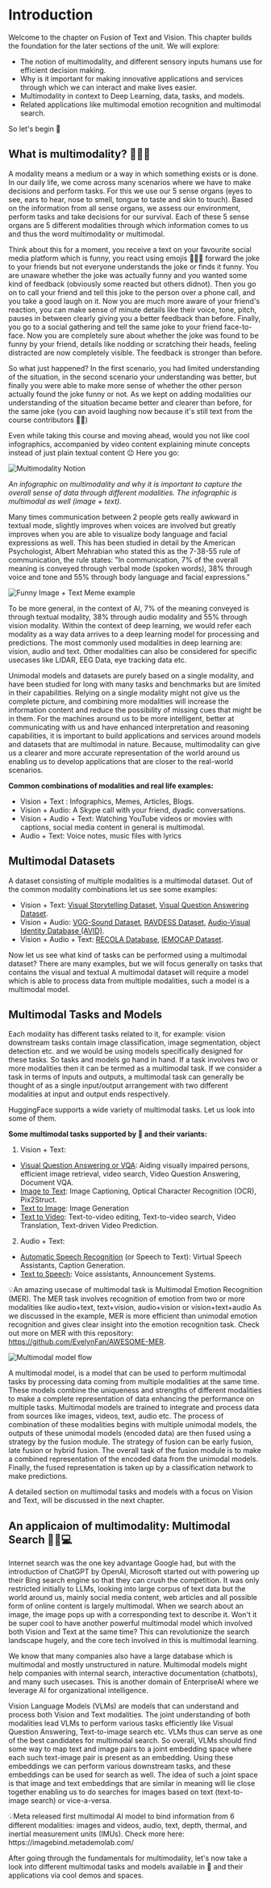 # Introduction

Welcome to the chapter on Fusion of Text and Vision. This chapter builds the foundation for the later sections of the unit. We will explore:
- The notion of multimodality, and different sensory inputs humans use for efficient decision making. 
- Why is it important for making innovative applications and services through which we can interact and make lives easier.
- Multimodality in context to Deep Learning, data, tasks, and models.
- Related applications like multimodal emotion recognition and multimodal search.

So let's begin 🤗

## What is multimodality? 📸📝🎵

A modality means a medium or a way in which something exists or is done. In our daily life, we come across many scenarios where we have to make decisions and perform tasks. For this we use our 5 sense organs (eyes to see, ears to hear, nose to smell, tongue to taste and skin to touch). Based on the information from all sense organs, we assess our environment, perform tasks and take decisions for our survival. Each of these 5 sense organs are 5 different modalities through which information comes to us and thus the word multimodality or multimodal. 

Think about this for a moment, you receive a text on your favourite social media platform which is funny, you react using emojis 🥱😅🤣 forward the joke to your friends but not everyone understands the joke or finds it funny. You are unaware whether the joke was actually funny and you wanted some kind of feedback (obviously some reacted but others didnot).
Then you go on to call your friend and tell this joke to the person over a phone call, and you take a good laugh on it. Now you are much more aware of your friend's reaction, you can make sense of minute details like their voice, tone, pitch, pauses in between clearly giving you a better feedback than before. 
Finally, you go to a social gathering and tell the same joke to your friend face-to-face. Now you are completely sure about whether the joke was found to be funny by your friend, details like nodding or scratching their heads, feeling distracted are now completely visible. The feedback is stronger than before.

So what just happened? In the first scenario, you had limited understanding of the situation, in the second scenario your understanding was better, but finally you were able to make more sense of whether the other person actually found the joke funny or not. As we kept on adding modalities our understanding of the situation became better and clearer than before, for the same joke (you can avoid laughing now because it's still text from the course contributors 🤔😔)

Even while taking this course and moving ahead, would you not like cool infographics, accompanied by video content explaining minute concepts instead of just plain textual content 😉
Here you go:

![Multimodality Notion](https://cdn-lfs.huggingface.co/repos/bf/2a/bf2a50c0acddc20a4963bc4c9bfd57f4a0a887faf272014a120b3c17331f0aa6/d541378a986bf634792e98a8314518d5074bc068ce09442ba7a412e03e3c0328?response-content-disposition=inline%3B+filename*%3DUTF-8%27%27multimodal_elephant.png%3B+filename%3D%22multimodal_elephant.png%22%3B&response-content-type=image%2Fpng&Expires=1702912379&Policy=eyJTdGF0ZW1lbnQiOlt7IkNvbmRpdGlvbiI6eyJEYXRlTGVzc1RoYW4iOnsiQVdTOkVwb2NoVGltZSI6MTcwMjkxMjM3OX19LCJSZXNvdXJjZSI6Imh0dHBzOi8vY2RuLWxmcy5odWdnaW5nZmFjZS5jby9yZXBvcy9iZi8yYS9iZjJhNTBjMGFjZGRjMjBhNDk2M2JjNGM5YmZkNTdmNGEwYTg4N2ZhZjI3MjAxNGExMjBiM2MxNzMzMWYwYWE2L2Q1NDEzNzhhOTg2YmY2MzQ3OTJlOThhODMxNDUxOGQ1MDc0YmMwNjhjZTA5NDQyYmE3YTQxMmUwM2UzYzAzMjg%7EcmVzcG9uc2UtY29udGVudC1kaXNwb3NpdGlvbj0qJnJlc3BvbnNlLWNvbnRlbnQtdHlwZT0qIn1dfQ__&Signature=BJOPYgk991UQ69i2bG23EPhL8JpC-NfDxV3VZ983y1Lcen8jOtK5fCRwBTN2XO-eypRnp7XFIDOcpw4K3sP5eHTPRgbYJeb%7EBfaP4hZgf1uPt1sPqJKSY9-o6nf4CtDRuzfhkWWi98g3AG80pmcnFnQNo7efXboRTDaqQrH82SUPLywbos-hsR6PZmnnSuSJzApIv8Jlh0b40l1REl2EdJaNbc66KNVxbd2nG2prYX4v1N6WXNDEKN6QxhPFYh1vGnDGMK7pel6Kp3y4g-SRTy27uWEbxz8%7E7X4sZKb2ia93F95HS2I8e-rl7QAX6NKQryqWm9xO%7EHP09wWIQVk0WA__&Key-Pair-Id=KVTP0A1DKRTAX)

*An infographic on multimodality and why it is important to capture the overall sense of data through different modalities. The infographic is multimodal as well (image + text).*

Many times communication between 2 people gets really awkward in textual mode, slightly improves when voices are involved but greatly improves when you are able to visualize body language and facial expressions as well. This has been studied in detail by the American Psychologist, Albert Mehrabian who stated this as the 7-38-55 rule of communication, the rule states:
"In communication, 7% of the overall meaning is conveyed through verbal mode (spoken words), 38% through voice and tone and 55% through body language and facial expressions."

![Funny Image + Text Meme example](https://cdn-lfs.huggingface.co/repos/bf/2a/bf2a50c0acddc20a4963bc4c9bfd57f4a0a887faf272014a120b3c17331f0aa6/37ae9115e29850f78c5a7e9c247b42ed124d10fdf6b6064ddaf4950897493a37?response-content-disposition=inline%3B+filename*%3DUTF-8%27%27bigbang.jpg%3B+filename%3D%22bigbang.jpg%22%3B&response-content-type=image%2Fjpeg&Expires=1702912274&Policy=eyJTdGF0ZW1lbnQiOlt7IkNvbmRpdGlvbiI6eyJEYXRlTGVzc1RoYW4iOnsiQVdTOkVwb2NoVGltZSI6MTcwMjkxMjI3NH19LCJSZXNvdXJjZSI6Imh0dHBzOi8vY2RuLWxmcy5odWdnaW5nZmFjZS5jby9yZXBvcy9iZi8yYS9iZjJhNTBjMGFjZGRjMjBhNDk2M2JjNGM5YmZkNTdmNGEwYTg4N2ZhZjI3MjAxNGExMjBiM2MxNzMzMWYwYWE2LzM3YWU5MTE1ZTI5ODUwZjc4YzVhN2U5YzI0N2I0MmVkMTI0ZDEwZmRmNmI2MDY0ZGRhZjQ5NTA4OTc0OTNhMzc%7EcmVzcG9uc2UtY29udGVudC1kaXNwb3NpdGlvbj0qJnJlc3BvbnNlLWNvbnRlbnQtdHlwZT0qIn1dfQ__&Signature=wj2nBCocSV9xyGcFn1zH-r4bkJWOQzmBp7nnKXpaBbBxDEw%7EuVc0Uvqlnljhi2Gplxz4hkVQzZPXq1nzDqXyuYfzWY4f7Z87micF-DDZznRCkj-TAmA5tzPSwLqH2N7mkS7Nv3C5n8US13ua18a%7Ebs7%7EwfYddSSMbRYIqY5vUEMYE5kLSdSlAh5vU3LmphpzD9%7ELF28NRlR%7EDt2CBZN4FP7AzVc6BhEPPaEMcEn10her0yQLuAJi2aBoAwF6qDHIImppcC5viSS4iLM3UXlZ3FJd6%7E13hO0Hms-VFTr80k1OE579lDWquvN5ehoMGo-cVvnmnqs-rL%7En5LnH4H6jcQ__&Key-Pair-Id=KVTP0A1DKRTAX)

To be more general, in the context of AI, 7% of the meaning conveyed is through textual modality, 38% through audio modality and 55% through vision modality.
Within the context of deep learning, we would refer each modality as a way data arrives to a deep learning model for processing and predictions. The most commonly used modalities in deep learning are: vision, audio and text. Other modalities can also be considered for specific usecases like LIDAR, EEG Data, eye tracking data etc.

Unimodal models and datasets are purely based on a single modality, and have been studied for long with many tasks and benchmarks but are limited in their capabilities. Relying on a single modality might not give us the complete picture, and combining more modalities will increase the information content and reduce the possibility of missing cues that might be in them. 
For the machines around us to be more intelligent, better at communicating with us and have enhanced interpretation and reasoning capabilities, it is important to build applications and services around models and datasets that are multimodal in nature. Because, multimodality can give us a clearer and more accurate representation
of the world around us enabling us to develop applications that are closer to the real-world scenarios.

**Common combinations of modalities and real life examples:**
- Vision + Text : Infographics, Memes, Articles, Blogs.
- Vision + Audio: A Skype call with your friend, dyadic conversations.
- Vision + Audio + Text: Watching YouTube videos or movies with captions, social media content in general is multimodal. 
- Audio + Text: Voice notes, music files with lyrics

## Multimodal Datasets
A dataset consisting of multiple modalities is a multimodal dataset. Out of the common modality combinations let us see some examples:
- Vision + Text: [Visual Storytelling Dataset](https://visionandlanguage.net/VIST/), [Visual Question Answering Dataset](https://visualqa.org/download.html).
- Vision + Audio: [VGG-Sound Dataset](https://www.robots.ox.ac.uk/~vgg/data/vggsound/), [RAVDESS Dataset](https://zenodo.org/records/1188976), [Audio-Visual Identity Database (AVID)](https://www.avid.wiki/Main_Page).
- Vision + Audio + Text: [RECOLA Database](https://diuf.unifr.ch/main/diva/recola/), [IEMOCAP Dataset](https://sail.usc.edu/iemocap/).

Now let us see what kind of tasks can be performed using a multimodal dataset? There are many examples, but we will focus generally on tasks that contains the visual and textual 
A multimodal dataset will require a model which is able to process data from multiple modalities, such a model is a multimodal model.

## Multimodal Tasks and Models

Each modality has different tasks related to it, for example: vision downstream tasks contain image classification, image segmentation, object detection etc. and we would be using
models specifically designed for these tasks. So tasks and models go hand in hand. If a task involves two or more modalities then it can be termed as a multimodal task. If we consider a task in terms of inputs and outputs, a multimodal task can generally be thought of as a single input/output arrangement with two different modalities at input and output ends respectively.

HuggingFace supports a wide variety of multimodal tasks. Let us look into some of them.

**Some multimodal tasks supported by 🤗 and their variants:**
1. Vision + Text:
- [Visual Question Answering or VQA](https://huggingface.co/tasks/visual-question-answering): Aiding visually impaired persons, efficient image retrieval, video search, Video Question Answering, Document VQA.
- [Image to Text](https://huggingface.co/tasks/image-to-text): Image Captioning, Optical Character Recognition (OCR), Pix2Struct.
- [Text to Image](https://huggingface.co/tasks/text-to-image): Image Generation
- [Text to Video](https://huggingface.co/tasks/text-to-video): Text-to-video editing, Text-to-video search, Video Translation, Text-driven Video Prediction.

2. Audio + Text:  
- [Automatic Speech Recognition](https://huggingface.co/tasks/automatic-speech-recognition) (or Speech to Text): Virtual Speech Assistants, Caption Generation.
- [Text to Speech](https://huggingface.co/tasks/text-to-speech): Voice assistants, Announcement Systems.

<Tip>

💡An amazing usecase of multimodal task is Multimodal Emotion Recognition (MER). The MER task involves recognition of emotion from two or more modalities like audio+text, text+vision, audio+vision or vision+text+audio As we discussed in the example, MER is more efficient than unimodal emotion recognition and gives clear insight into the 
emotion recognition task. Check out more on MER with this repository: https://github.com/EvelynFan/AWESOME-MER. 

</Tip>


![Multimodal model flow](https://cdn-lfs.huggingface.co/repos/bf/2a/bf2a50c0acddc20a4963bc4c9bfd57f4a0a887faf272014a120b3c17331f0aa6/632298d5f7b2ecd9b0f7bf4cf5843c85cd9e3004e46691782660279cb4d5b798?response-content-disposition=inline%3B+filename*%3DUTF-8%27%27Multimodal.jpg%3B+filename%3D%22Multimodal.jpg%22%3B&response-content-type=image%2Fjpeg&Expires=1702912253&Policy=eyJTdGF0ZW1lbnQiOlt7IkNvbmRpdGlvbiI6eyJEYXRlTGVzc1RoYW4iOnsiQVdTOkVwb2NoVGltZSI6MTcwMjkxMjI1M319LCJSZXNvdXJjZSI6Imh0dHBzOi8vY2RuLWxmcy5odWdnaW5nZmFjZS5jby9yZXBvcy9iZi8yYS9iZjJhNTBjMGFjZGRjMjBhNDk2M2JjNGM5YmZkNTdmNGEwYTg4N2ZhZjI3MjAxNGExMjBiM2MxNzMzMWYwYWE2LzYzMjI5OGQ1ZjdiMmVjZDliMGY3YmY0Y2Y1ODQzYzg1Y2Q5ZTMwMDRlNDY2OTE3ODI2NjAyNzljYjRkNWI3OTg%7EcmVzcG9uc2UtY29udGVudC1kaXNwb3NpdGlvbj0qJnJlc3BvbnNlLWNvbnRlbnQtdHlwZT0qIn1dfQ__&Signature=RAM-tWKhzF0gRKbt2zmlA7LsV3m0LChtVoS9oJZdxxZ07CoDH9eEW40889pbEGCtnex9uDY3EsoV2iw2Vtz0ThCbnQwSxR79rFipyzRI3qzrPAyjUOqGBF-Ntb3tifIjDKMyYU4C80gozZf8-Qe0fv%7EWMXn2W0AOXA23mziyIWQ%7ExWqZRiVqV5ZuHGV4G4DiehE1zEvLsve71J8iwmCE0LXdulbYADs%7EwqDmtSgxGSjGFDHxS8pFBrCuF-OWvpbH-1t2mTG1WOLgGQPjdEsdUDwRC%7EYBDNAczBqHLlVxfwUREs73-rQ0Q1pp31wJ4V01fEoNe3NXy9MEt1NcybYMLg__&Key-Pair-Id=KVTP0A1DKRTAX)

A multimodal model, is a model that can be used to perform multimodal tasks by processing data coming from multiple modalities at the same time. These models combine the uniqueness and strengths of different modalities to make a complete representation of data enhancing the performance on multiple tasks. Multimodal models are trained to integrate and process data from sources like images, videos, text, audio etc. 
The process of combination of these modalities begins with multiple unimodal models, the outputs of  these unimodal models (encoded data) are then fused using a strategy by the fusion module. The strategy of fusion can be early fusion, late fusion or hybrid fusion. The overall task of the fusion module is to make a combined representation of the encoded data from the unimodal models. Finally, the fused representation is taken up by a classification network to make predictions.

A detailed section on multimodal tasks and models with a focus on Vision and Text, will be discussed in the next chapter.

## An applicaion of multimodality: Multimodal Search 🔎📲💻

Internet search was the one key advantage Google had, but with the introduction of ChatGPT by OpenAI, Microsoft started out with
powering up their Bing search engine so that they can crush the competition. It was only restricted initially to LLMs, looking into large corpus of text data but the world around us, mainly social media content, web articles and all possible form of online content is largely multimodal. When we search about an image, the image pops up with a corresponding text to describe it. Won't it be super cool to have another powerful multimodal model which involved both Vision and Text at the same time? This can revolutionize the search landscape hugely, and the core tech involved in this is multimodal learning.

We know that many companies also have a large database which is multimodal and mostly unstructured in nature. Multimodal models might help companies with internal search,
interactive documentation (chatbots), and many such usecases. This is another domain of EnterpriseAI where we leverage AI for organizational intelligence. 

Vision Language Models (VLMs) are models that can understand and process both Vision and Text modalities.
The joint understanding of both modalities lead VLMs to perform various tasks efficiently like Visual Question Answering, Text-to-image search etc. VLMs thus can serve as one of the best candidates for multimodal search. So overall, VLMs should find some way to map text and image pairs to a joint embedding space where each such text-image pair is present as an embedding. Using these embeddings we can perform various downstream tasks, and these embeddings can be used for search as well. The idea of such a joint space is that image and text embeddings that are similar in meaning will lie close together enabling us to do searches for images based on text (text-to-image search) or vice-a-versa.

<!-- Shall we add a demo or space here for ImageBind or just a plain GIF from the site? -->

<Tip>
💡Meta released first multimodal AI model to bind information from 6 different modalities:  images and videos, audio, text, depth, thermal, and inertial measurement units (IMUs). Check more here: https://imagebind.metademolab.com/
</Tip>

After going through the fundamentals for multimodality, let's now take a look into different multimodal tasks and models available in 🤗 and their applications via cool demos and spaces.
